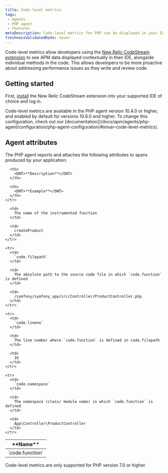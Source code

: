 ```yaml
---
title: Code-level metrics
tags:
 - Agents
 - PHP agent
 - Features
metaDescription: Code-level metrics for PHP can be displayed in your IDE using the New Relic CodeStream extension.
freshnessValidatedDate: never
---
```


Code-level metrics allow developers using the [New Relic CodeStream extension](/docs/codestream/observability/code-level-metrics) to see APM data displayed contextually in their IDE, alongside individual methods in the code. This allows developers to be more proactive about addressing performance issues as they write and review code.

## Getting started

First, [install](/docs/codestream/start-here/install-codestream) the New Relic CodeStream extension into your supported IDE of choice and log in.

<Callout variant="important">
  Code-level metrics are available in the PHP agent version 10.4.0 or higher, and enabled by default for versions 10.6.0 and higher. To change this configuration, check out our [documentation](/docs/apm/agents/php-agent/configuration/php-agent-configuration/#inivar-code-level-metrics).
</Callout>

## Agent attributes

The PHP agent reports and attaches the following attributes to spans produced by your application:

<table>
  <thead>
    <tr>
      <th>
        <DNT>**Name**</DNT>
      </th>

      <th>
        <DNT>**Description**</DNT>
      </th>

      <th>
        <DNT>**Example**</DNT>
      </th>
    </tr>
  </thead>

  <tbody>
    <tr>
      <td>
        `code.function`
      </td>

      <td>
        The name of the instrumented function
      </td>

      <td>
        createProduct
      </td>
    </tr>

    <tr>
      <td>
        `code.filepath`
      </td>

      <td>
        The absolute path to the source code file in which `code.function` is defined
      </td>

      <td>
        /symfony/symfony_app/src/Controller/ProductController.php
      </td>
    </tr>

    <tr>
      <td>
        `code.lineno`
      </td>

      <td>
        The line number where `code.function` is defined in code.filepath
      </td>

      <td>
        16
      </td>
    </tr>

    <tr>
      <td>
        `code.namespace`
      </td>

      <td>
        The namespace (class/ module name) in which `code.function` is defined
      </td>

      <td>
        App\Controller\ProductController
      </td>
    </tr>
  </tbody>
</table>

<Callout variant="important">
  Code-level metrics are only supported for PHP version 7.0 or higher.
</Callout>

